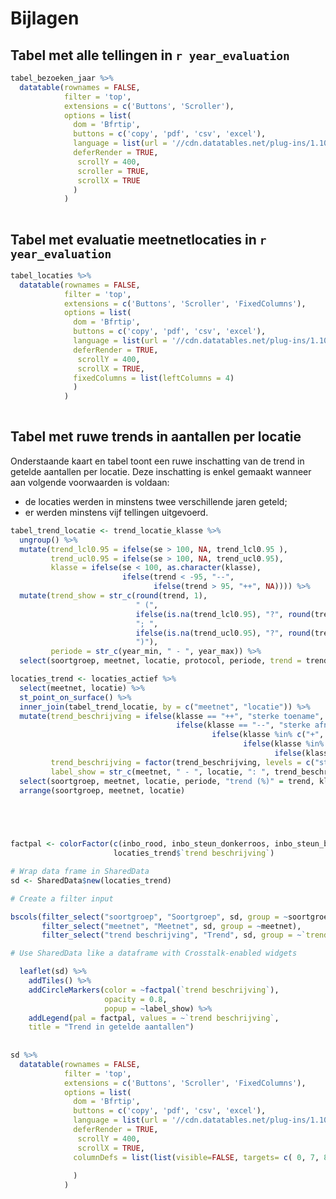 # Bijlagen {#h:bijlage}

## Tabel met alle tellingen in `r year_evaluation`

```r

tabel_bezoeken_jaar %>%
  datatable(rownames = FALSE,
            filter = 'top',
            extensions = c('Buttons', 'Scroller'),
            options = list(
              dom = 'Bfrtip',
              buttons = c('copy', 'pdf', 'csv', 'excel'),
              language = list(url = '//cdn.datatables.net/plug-ins/1.10.11/i18n/Dutch.json'),
              deferRender = TRUE,
               scrollY = 400,
               scroller = TRUE,
               scrollX = TRUE
              )
            )
            
```


## Tabel met evaluatie meetnetlocaties in `r year_evaluation`

```r

tabel_locaties %>%
  datatable(rownames = FALSE,
            filter = 'top',
            extensions = c('Buttons', 'Scroller', 'FixedColumns'),
            options = list(
              dom = 'Bfrtip',
              buttons = c('copy', 'pdf', 'csv', 'excel'),
              language = list(url = '//cdn.datatables.net/plug-ins/1.10.11/i18n/Dutch.json'),
              deferRender = TRUE,
               scrollY = 400,
               scrollX = TRUE,
              fixedColumns = list(leftColumns = 4)
              )
            )
            
```



## Tabel met ruwe trends in aantallen per locatie {#h:bijlagetrend}

Onderstaande kaart en tabel toont een ruwe inschatting van de trend in getelde aantallen per locatie. Deze inschatting is enkel gemaakt wanneer aan volgende voorwaarden is voldaan:

+ de locaties werden in minstens twee verschillende jaren geteld;
+ er werden minstens vijf tellingen uitgevoerd. 

```r

tabel_trend_locatie <- trend_locatie_klasse %>%
  ungroup() %>%
  mutate(trend_lcl0.95 = ifelse(se > 100, NA, trend_lcl0.95 ),
         trend_ucl0.95 = ifelse(se > 100, NA, trend_ucl0.95),
         klasse = ifelse(se < 100, as.character(klasse), 
                         ifelse(trend < -95, "--", 
                                ifelse(trend > 95, "++", NA)))) %>%
  mutate(trend_show = str_c(round(trend, 1), 
                            " (", 
                            ifelse(is.na(trend_lcl0.95), "?", round(trend_lcl0.95, 1)), 
                            "; ", 
                            ifelse(is.na(trend_ucl0.95), "?", round(trend_ucl0.95, 1)),
                            ")"),
         periode = str_c(year_min, " - ", year_max)) %>%
  select(soortgroep, meetnet, locatie, protocol, periode, trend = trend_show, klasse)

locaties_trend <- locaties_actief %>%
  select(meetnet, locatie) %>%
  st_point_on_surface() %>%
  inner_join(tabel_trend_locatie, by = c("meetnet", "locatie")) %>%
  mutate(trend_beschrijving = ifelse(klasse == "++", "sterke toename",
                                     ifelse(klasse == "--", "sterke afname",
                                             ifelse(klasse %in% c("+", "+~"), "toename",
                                                    ifelse(klasse %in% c("-", "-~"), "afname",
                                                           ifelse(klasse == "~", "stabiel", "onzeker"))))),
         trend_beschrijving = factor(trend_beschrijving, levels = c("sterke afname", "afname", "stabiel", "toename", "sterke toename", "onzeker")),
         label_show = str_c(meetnet, " - ", locatie, ": ", trend_beschrijving)) %>%
  select(soortgroep, meetnet, locatie, periode, "trend (%)" = trend, klasse, "trend beschrijving" = trend_beschrijving, label_show) %>%
  arrange(soortgroep, meetnet, locatie)



            
```

```r

factpal <- colorFactor(c(inbo_rood, inbo_steun_donkerroos, inbo_steun_blauw, inbo_lichtgroen, inbo_groen, inbo_grijs),
                       locaties_trend$`trend beschrijving`)

# Wrap data frame in SharedData
sd <- SharedData$new(locaties_trend)

# Create a filter input

bscols(filter_select("soortgroep", "Soortgroep", sd, group = ~soortgroep, multiple = FALSE),
       filter_select("meetnet", "Meetnet", sd, group = ~meetnet),
       filter_select("trend beschrijving", "Trend", sd, group = ~`trend beschrijving`))

# Use SharedData like a dataframe with Crosstalk-enabled widgets

  leaflet(sd) %>% 
    addTiles() %>% 
    addCircleMarkers(color = ~factpal(`trend beschrijving`), 
                     opacity = 0.8,
                     popup = ~label_show) %>%
    addLegend(pal = factpal, values = ~`trend beschrijving`,
    title = "Trend in getelde aantallen")
  
  
sd %>%
  datatable(rownames = FALSE,
            filter = 'top',
            extensions = c('Buttons', 'Scroller', 'FixedColumns'),
            options = list(
              dom = 'Bfrtip',
              buttons = c('copy', 'pdf', 'csv', 'excel'),
              language = list(url = '//cdn.datatables.net/plug-ins/1.10.11/i18n/Dutch.json'),
              deferRender = TRUE,
               scrollY = 400,
               scrollX = TRUE,
              columnDefs = list(list(visible=FALSE, targets= c( 0, 7, 8)))
                   
              )
            )



```

